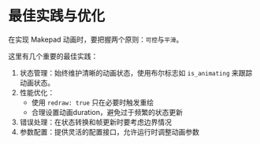 # 最佳实践与优化

在实现 Makepad 动画时，要把握两个原则：`可控`与`平滑`。

这里有几个重要的最佳实践：

1. 状态管理：始终维护清晰的动画状态，使用布尔标志如 `is_animating` 来跟踪动画状态。
2. 性能优化：
    - 使用 `redraw: true` 只在必要时触发重绘
    - 合理设置动画duration，避免过于频繁的状态更新
3. 错误处理：在状态转换和帧更新时要考虑边界情况
4. 参数配置：提供灵活的配置接口，允许运行时调整动画参数
